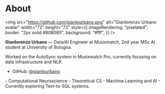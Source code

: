

# About

<img
    src="https://github.com/gianlourbano.png"
    alt="Gianlorenzo Urbano avatar"
    width="72"
    height="72"
    style={{
        imageRendering: "pixelated",
        border: "2px solid #808080",
        background: "#fff",
    }}
/>

**Gianlorenzo Urbano** — Data/AI Engineer at Musixmatch, 2nd year MSc AI student at University of Bologna.

Worked on the AutoSync system in Musixmatch Pro, currently focusing on data infrastructure and NLP.

-   GitHub: <a href="https://github.com/gianlourbano" target="_blank" rel="noreferrer">@gianlourbano</a>

<Note title="Interests">
- Computational Neuroscience
- Theoretical CS
- Machine Learning and AI
- Currently exploring Text-to-SQL systems.

</Note>